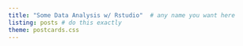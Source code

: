 ```yaml
---
title: "Some Data Analysis w/ Rstudio"  # any name you want here
listing: posts # do this exactly
theme: postcards.css
---
```


